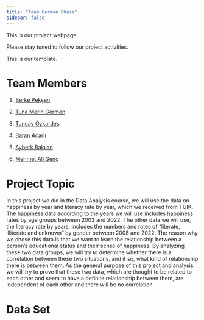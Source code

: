 ```yaml
---
title: "Team Germen Obasi"
sidebar: false 
---
```


This is our project webpage.

Please stay tuned to follow our project activities.

This is our template.

# Team Members

1.  [Berke Pekşen](https://github.com/emu-hacettepe-analytics/emu430-fall2023-bpeksjen)

2.  [Tuna Merih Germen](https://github.com/emu-hacettepe-analytics/emu430-fall2023-tunagermen)

3.  [Tuncay Özkardeş](https://www.youtube.com/watch?v=Sagg08DrO5U)

4.  [Baran Acarlı](https://github.com/emu-hacettepe-analytics/emu430-fall2023-baranacarli)

5.  [Ayberk Bakılan](https://github.com/emu-hacettepe-analytics/emu430-fall2023-AyberkB98)

6.  [Mehmet Ali Genç](https://github.com/emu-hacettepe-analytics/emu430-fall2023-maligenc)

# Project Topic

In this project we did in the Data Analysis course, we will use the data on happiness by year and literacy rate by year, which we received from TUIK. The happiness data according to the years we will use includes happiness rates by age groups between 2003 and 2022. The other data we will use, the literacy rate by years, includes the numbers and rates of "literate, illiterate and unknown" by gender between 2008 and 2022. The reason why we chose this data is that we want to learn the relationship between a person's educational status and their sense of happiness. By analyzing these two data groups, we will try to determine whether there is a correlation between these two situations, and if so, what kind of relationship there is between them. As the general purpose of this project and analysis, we will try to prove that these two data, which are thought to be related to each other and seem to have a definite relationship between them, are independent of each other and there will be no correlation.

# Data Set
